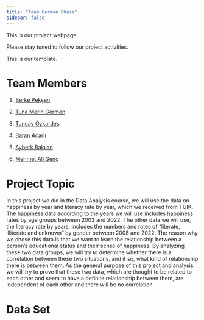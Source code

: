 ```yaml
---
title: "Team Germen Obasi"
sidebar: false 
---
```


This is our project webpage.

Please stay tuned to follow our project activities.

This is our template.

# Team Members

1.  [Berke Pekşen](https://github.com/emu-hacettepe-analytics/emu430-fall2023-bpeksjen)

2.  [Tuna Merih Germen](https://github.com/emu-hacettepe-analytics/emu430-fall2023-tunagermen)

3.  [Tuncay Özkardeş](https://www.youtube.com/watch?v=Sagg08DrO5U)

4.  [Baran Acarlı](https://github.com/emu-hacettepe-analytics/emu430-fall2023-baranacarli)

5.  [Ayberk Bakılan](https://github.com/emu-hacettepe-analytics/emu430-fall2023-AyberkB98)

6.  [Mehmet Ali Genç](https://github.com/emu-hacettepe-analytics/emu430-fall2023-maligenc)

# Project Topic

In this project we did in the Data Analysis course, we will use the data on happiness by year and literacy rate by year, which we received from TUIK. The happiness data according to the years we will use includes happiness rates by age groups between 2003 and 2022. The other data we will use, the literacy rate by years, includes the numbers and rates of "literate, illiterate and unknown" by gender between 2008 and 2022. The reason why we chose this data is that we want to learn the relationship between a person's educational status and their sense of happiness. By analyzing these two data groups, we will try to determine whether there is a correlation between these two situations, and if so, what kind of relationship there is between them. As the general purpose of this project and analysis, we will try to prove that these two data, which are thought to be related to each other and seem to have a definite relationship between them, are independent of each other and there will be no correlation.

# Data Set
